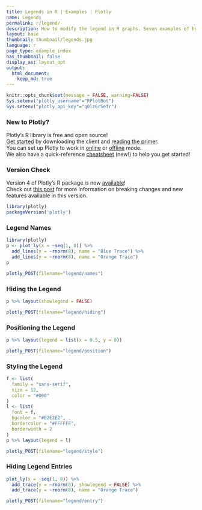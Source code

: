 ```yaml
---
title: Legends in R | Examples | Plotly
name: Legends
permalink: r/legend/
description: How to modify the legend in R graphs. Seven examples of how to move, color, and hide the legend.
layout: base
thumbnail: thumbnail/legends.jpg
language: r
page_type: example_index
has_thumbnail: false
display_as: layout_opt
output:
  html_document:
    keep_md: true
---
```


```r
knitr::opts_chunk$set(message = FALSE, warning=FALSE)
Sys.setenv("plotly_username"="RPlotBot")
Sys.setenv("plotly_api_key"="q0lz6r5efr")
```
### New to Plotly?

Plotly's R library is free and open source!<br>
[Get started](https://plot.ly/r/getting-started/) by downloading the client and [reading the primer](https://plot.ly/r/getting-started/).<br>
You can set up Plotly to work in [online](https://plot.ly/r/getting-started/#hosting-graphs-in-your-online-plotly-account) or [offline](https://plot.ly/r/offline/) mode.<br>
We also have a quick-reference [cheatsheet](https://images.plot.ly/plotly-documentation/images/r_cheat_sheet.pdf) (new!) to help you get started!

### Version Check

Version 4 of Plotly's R package is now [available](https://plot.ly/r/getting-started/#installation)!<br>
Check out [this post](http://moderndata.plot.ly/upgrading-to-plotly-4-0-and-above/) for more information on breaking changes and new features available in this version.
```r
library(plotly)
packageVersion('plotly')
```

### Legend Names
```r
library(plotly)
p <- plot_ly(x = ~seq(1, 8)) %>%
  add_lines(y = ~rnorm(8), name = "Blue Trace") %>%
  add_lines(y = ~rnorm(8), name = "Orange Trace")
p
```

```r
plotly_POST(filename="legend/names")
```

### Hiding the Legend

```r
p %>% layout(showlegend = FALSE)
```

```r
plotly_POST(filename="legend/hiding")
```

### Positioning the Legend

```r
p %>% layout(legend = list(x = 0.5, y = 0))
```

```r
plotly_POST(filename="legend/position")
```

### Styling the Legend

```r
f <- list(
  family = "sans-serif",
  size = 12,
  color = "#000"
)
l <- list(
  font = f,
  bgcolor = "#E2E2E2",
  bordercolor = "#FFFFFF",
  borderwidth = 2
)
p %>% layout(legend = l)
```

```r
plotly_POST(filename="legend/style")
```

### Hiding Legend Entries

```r
plot_ly(x = ~seq(1, 8)) %>%
  add_trace(y = ~rnorm(8), showlegend = FALSE) %>%
  add_trace(y = ~rnorm(8), name = "Orange Trace")
```

```r
plotly_POST(filename="legend/entry")
```
